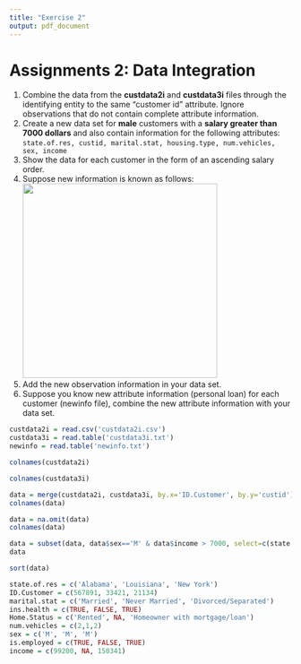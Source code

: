 ```yaml
---
title: "Exercise 2"
output: pdf_document
---
```


# Assignments 2: Data Integration

1.  Combine the data from the **custdata2i** and **custdata3i** files through the identifying entity to the same "customer id" attribute. Ignore observations that do not contain complete attribute information.
2.  Create a new data set for **male** customers with a **salary greater than 7000 dollars** and also contain information for the following attributes:\
    `state.of.res, custid, marital.stat, housing.type, num.vehicles, sex, income`
3.  Show the data for each customer in the form of an ascending salary order.
4.  Suppose new information is known as follows:\
    ![](images/clipboard-4046379754.png){width="347"}
5.  Add the new observation information in your data set.
6.  Suppose you know new attribute information (personal loan) for each customer (newinfo file), combine the new attribute information with your data set.

```r
custdata2i = read.csv('custdata2i.csv')
custdata3i = read.table('custdata3i.txt')
newinfo = read.table('newinfo.txt')
```

```r
colnames(custdata2i)
```

```r
colnames(custdata3i)
```

```r
data = merge(custdata2i, custdata3i, by.x='ID.Customer', by.y='custid')
colnames(data)
```

```r
data = na.omit(data)
colnames(data)
```

```r
data = subset(data, data$sex=='M' & data$income > 7000, select=c(state.of.res, ID.Customer, marital.stat, Home.Status, num.vehicles, sex, income))
data
```

```r
sort(data)
```

```r
state.of.res = c('Alabama', 'Louisiana', 'New York')
ID.Customer = c(567891, 33421, 21134)
marital.stat = c('Married', 'Never Married', 'Divorced/Separated')
ins.health = c(TRUE, FALSE, TRUE)
Home.Status = c('Rented', NA, 'Homeowner with mortgage/loan')
num.vehicles = c(2,1,2)
sex = c('M', 'M', 'M')
is.employed = c(TRUE, FALSE, TRUE)
income = c(99200, NA, 150341)


```
